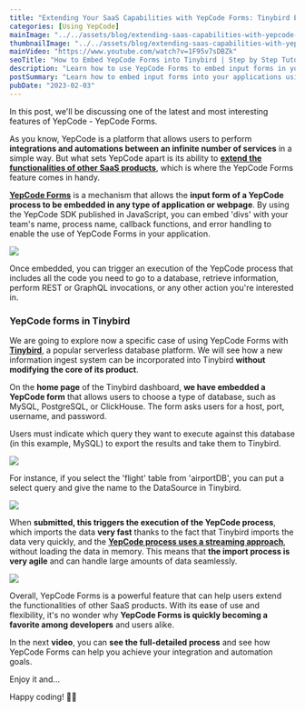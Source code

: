 ```yaml
---
title: "Extending Your SaaS Capabilities with YepCode Forms: Tinybird Example"
categories: [Using YepCode]
mainImage: "../../assets/blog/extending-saas-capabilities-with-yepcode-forms-tinybird-integration-example/63ff540d263b6d7f196e6095_Forms-Tinybird-OGG.webp"
thumbnailImage: "../../assets/blog/extending-saas-capabilities-with-yepcode-forms-tinybird-integration-example/63ff541484597676413b85ed_Forms-Tinybird-Miniatura.webp"
mainVideo: "https://www.youtube.com/watch?v=1F95v7sDBZk"
seoTitle: "How to Embed YepCode Forms into Tinybird | Step by Step Tutorial"
description: "Learn how to use YepCode Forms to embed input forms in your applications and extend their functionalities. Follow our Tinybird integration example to see how to incorporate new information ingestion without modifying the core product"
postSummary: "Learn how to embed input forms into your applications using YepCode Forms. With its SDK in JavaScript, YepCode Forms can extend the functionalities of other SaaS products."
pubDate: "2023-02-03"
---
```


In this post, we'll be discussing one of the latest and most interesting features of YepCode - YepCode Forms.

As you know, YepCode is a platform that allows users to perform **integrations and automations between an infinite number of services** in a simple way. But what sets YepCode apart is its ability to [**extend the functionalities of other SaaS products**](https://yepcode.io/blog/docuten-extended-saas-features-using-yepcode), which is where the YepCode Forms feature comes in handy.

[**YepCode Forms**](https://yepcode.io/docs/forms/) is a mechanism that allows the **input form of a YepCode process to be embedded in any type of application or webpage**. By using the YepCode SDK published in JavaScript, you can embed 'divs' with your team's name, process name, callback functions, and error handling to enable the use of YepCode Forms in your application.

![](../../assets/blog/extending-saas-capabilities-with-yepcode-forms-tinybird-integration-example/64006aac1247f24830069149_YepCode-forms-in-Tinybird---IM1.png)

Once embedded, you can trigger an execution of the YepCode process that includes all the code you need to go to a database, retrieve information, perform REST or GraphQL invocations, or any other action you're interested in.

### **YepCode forms in Tinybird**

We are going to explore now a specific case of using YepCode Forms with [**Tinybird**](https://www.tinybird.co/), a popular serverless database platform. We will see how a new information ingest system can be incorporated into Tinybird **without modifying the core of its product**.

On the **home page** of the Tinybird dashboard, **we have embedded a YepCode form** that allows users to choose a type of database, such as MySQL, PostgreSQL, or ClickHouse. The form asks users for a host, port, username, and password.

Users must indicate which query they want to execute against this database (in this example, MySQL) to export the results and take them to Tinybird.

![](../../assets/blog/extending-saas-capabilities-with-yepcode-forms-tinybird-integration-example/64006b4d47d0152b21bc928b_YepCode-forms-in-Tinybird---IM2.png)

For instance, if you select the 'flight' table from 'airportDB', you can put a select query and give the name to the DataSource in Tinybird.

![](../../assets/blog/extending-saas-capabilities-with-yepcode-forms-tinybird-integration-example/64006b7a10a9c91c5a72f235_YepCode-forms-in-Tinybird---IM3.png)

When **submitted, this triggers the execution of the YepCode process**, which imports the data **very fast** thanks to the fact that Tinybird imports the data very quickly, and the [**YepCode process uses a streaming approach**](https://yepcode.io/blog/nodejs-stream-system-to-move-data-and-save-memory-consumption), without loading the data in memory. This means that **the import process is very agile** and can handle large amounts of data seamlessly.

![](../../assets/blog/extending-saas-capabilities-with-yepcode-forms-tinybird-integration-example/64006b98dcf3483e760437a5_YepCode-forms-in-Tinybird---IM4.png)

Overall, YepCode Forms is a powerful feature that can help users extend the functionalities of other SaaS products. With its ease of use and flexibility, it's no wonder why **YepCode Forms is quickly becoming a favorite among developers** and users alike.

In the next **video**, you can **see the full-detailed process** and see how YepCode Forms can help you achieve your integration and automation goals.

Enjoy it and...

Happy coding! 🧑‍💻
